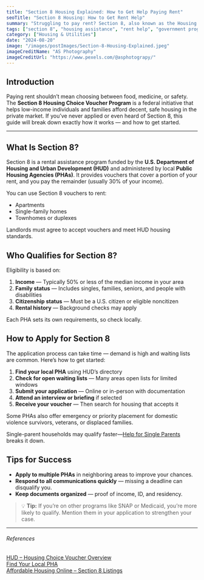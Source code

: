 ```yaml
---
title: "Section 8 Housing Explained: How to Get Help Paying Rent"
seoTitle: "Section 8 Housing: How to Get Rent Help"
summary: "Struggling to pay rent? Section 8, also known as the Housing Choice Voucher Program, helps low-income families, seniors, and people with disabilities afford safe, decent housing. Learn how it works and how to apply."
tags: ["section 8", "housing assistance", "rent help", "government programs"]
category: ["Housing & Utilities"]
date: "2024-08-20"
image: "/images/postImages/Section-8-Housing-Explained.jpeg"
imageCreditName: "AS Photography"
imageCreditUrl: "https://www.pexels.com/@asphotograpy/"
---
```


## Introduction

Paying rent shouldn’t mean choosing between food, medicine, or safety. The **Section 8 Housing Choice Voucher Program** is a federal initiative that helps low-income individuals and families afford decent, safe housing in the private market. If you’ve never applied or even heard of Section 8, this guide will break down exactly how it works — and how to get started.

<BenefitsCtaBanner />

***

## What Is Section 8?

Section 8 is a rental assistance program funded by the **U.S. Department of Housing and Urban Development (HUD)** and administered by local **Public Housing Agencies (PHAs)**. It provides vouchers that cover a portion of your rent, and you pay the remainder (usually 30% of your income).

You can use Section 8 vouchers to rent:

- Apartments
- Single-family homes
- Townhomes or duplexes

Landlords must agree to accept vouchers and meet HUD housing standards.

## Who Qualifies for Section 8?

Eligibility is based on:

1. **Income** — Typically 50% or less of the median income in your area
2. **Family status** — Includes singles, families, seniors, and people with disabilities
3. **Citizenship status** — Must be a U.S. citizen or eligible noncitizen
4. **Rental history** — Background checks may apply

Each PHA sets its own requirements, so check locally.

## How to Apply for Section 8

The application process can take time — demand is high and waiting lists are common. Here’s how to get started:

1. **Find your local PHA** using HUD’s directory  
2. **Check for open waiting lists** — Many areas open lists for limited windows  
3. **Submit your application** — Online or in-person with documentation  
4. **Attend an interview or briefing** if selected  
5. **Receive your voucher** — Then search for housing that accepts it

Some PHAs also offer emergency or priority placement for domestic violence survivors, veterans, or displaced families.

Single-parent households may qualify faster—[Help for Single Parents](./single-parent-these-government-programs-can-help-with-food-rent-and-more) breaks it down.

## Tips for Success

- **Apply to multiple PHAs** in neighboring areas to improve your chances.
- **Respond to all communications quickly** — missing a deadline can disqualify you.
- **Keep documents organized** — proof of income, ID, and residency.

> 💡 **Tip:** If you’re on other programs like SNAP or Medicaid, you’re more likely to qualify. Mention them in your application to strengthen your case.

***

###### References

<div className="references">
<a href="https://www.hud.gov/helping-americans/housing-choice-vouchers" target="_blank" rel="noopener noreferrer">HUD – Housing Choice Voucher Overview</a><br />
<a href="https://www.hud.gov/states" target="_blank" rel="noopener noreferrer">Find Your Local PHA</a><br />
<a href="https://affordablehousingonline.com/" target="_blank" rel="noopener noreferrer">Affordable Housing Online – Section 8 Listings</a>
</div>